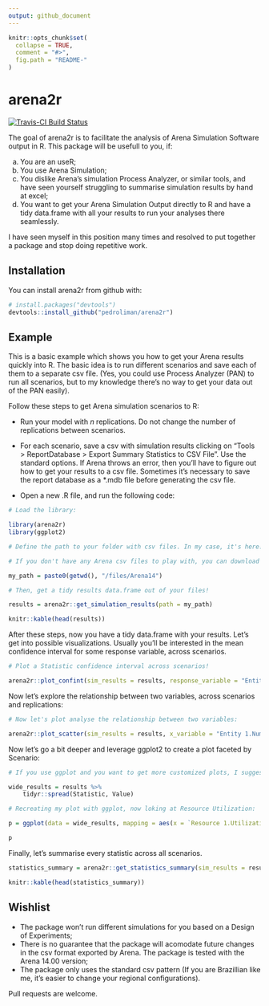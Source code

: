 ```yaml
---
output: github_document
---
```


<!-- README.md is generated from README.Rmd. Please edit that file -->

```r
knitr::opts_chunk$set(
  collapse = TRUE,
  comment = "#>",
  fig.path = "README-"
)
```

# arena2r

[![Travis-CI Build Status](https://travis-ci.org/pedroliman/arena2r.svg?branch=master)](https://travis-ci.org/pedroliman/arena2r)



The goal of arena2r is to facilitate the analysis of Arena Simulation Software output in R. This package will be usefull to you, if:

a) You are an useR;
b) You use Arena Simulation;
c) You dislike Arena's simulation Process Analyzer, or similar tools, and have seen yourself struggling to summarise simulation results by hand at excel;
d) You want to get your Arena Simulation Output directly to R and have a tidy data.frame with all your results to run your analyses there seamlessly.

I have seen myself in this position many times and resolved to put together a package and stop doing repetitive work.

## Installation

You can install arena2r from github with:

```r
# install.packages("devtools")
devtools::install_github("pedroliman/arena2r")
```

## Example

This is a basic example which shows you how to get your Arena results quickly into R. The basic idea is to run different scenarios and save each of them to a separate csv file. (Yes, you could use Process Analyzer (PAN) to run all scenarios, but to my knowledge there's no way to get your data out of the PAN easily).

Follow these steps to get Arena simulation scenarios to R:

* Run your model with $n$ replications. Do not change the number of replications between scenarios.
* For each scenario, save a csv with simulation results clicking on "Tools > ReportDatabase > Export Summary Statistics to CSV File". Use the standard options. If Arena throws an error, then you'll have to figure out how to get your results to a csv file. Sometimes it's necessary to save the report database as a \*.mdb file before generating the csv file.

* Open a new .R file, and run the following code:

```r
# Load the library:

library(arena2r)
library(ggplot2)

# Define the path to your folder with csv files. In my case, it's here:

# If you don't have any Arena csv files to play with, you can download my files in this repository.

my_path = paste0(getwd(), "/files/Arena14")

# Then, get a tidy results data.frame out of your files!

results = arena2r::get_simulation_results(path = my_path)

knitr::kable(head(results))


```

After these steps, now you have a tidy data.frame with your results. Let's get into possible visualizations. Usually you'll be interested in the mean confidence interval for some response variable, across scenarios.

```r

# Plot a Statistic confidence interval across scenarios!

arena2r::plot_confint(sim_results = results, response_variable = "Entity 1.NumberOut")

```

Now let's explore the relationship between two variables, across scenarios and replications:

```r

# Now let's plot analyse the relationship between two variables:

arena2r::plot_scatter(sim_results = results, x_variable = "Entity 1.NumberIn", y_variable = "Entity 1.NumberOut")

```

Now let's go a bit deeper and leverage ggplot2 to create a plot faceted by Scenario:

```r

# If you use ggplot and you want to get more customized plots, I suggest you to spread your data.frame:

wide_results = results %>%
    tidyr::spread(Statistic, Value)

# Recreating my plot with ggplot, now loking at Resource Utilization:

p = ggplot(data = wide_results, mapping = aes(x = `Resource 1.Utilization`, y = `Entity 1.NumberOut`, color = Scenario)) + geom_point() + facet_wrap(~Scenario)

p

```

Finally, let's summarise every statistic across all scenarios.

```r

statistics_summary = arena2r::get_statistics_summary(sim_results = results, confidence = 0.95)

knitr::kable(head(statistics_summary))


```



## Wishlist

<!-- The following functions aren't available in the package, but are desirable. If you're willing to contribute with this package, please considering working on these features. -->

- The package won't run different simulations for you based on a Design of Experiments;
- There is no guarantee that the package will acomodate future changes in the csv format exported by Arena. The package is tested with the Arena 14.00 version;
- The package only uses the standard csv pattern (If you are Brazillian like me, it's easier to change your regional configurations).

Pull requests are welcome.
